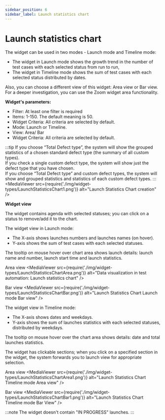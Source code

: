 ```yaml
---
sidebar_position: 6
sidebar_label: Launch statistics chart
---
```


# Launch statistics chart

The widget can be used in two modes - Launch mode and Timeline mode:

- The widget in Launch mode shows the growth trend in the number of test cases with each selected status from run to run,
- The widget in Timeline mode shows the sum of test cases with each selected status distributed by dates.

Also, you can choose a different view of this widget:  Area view or Bar view.
For a deeper investigation, you can use the Zoom widget area functionality.

**Widget's parameters:**

- Filter: At least one filter is required
- Items: 1-150. The default meaning is 50.
- Widget Criteria: All criteria are selected by default.
- Mode: Launch or Timeline.
- View: Area/ Bar
- Widget Criteria: All criteria are selected by default.

:::tip
If you choose “Total Defect type”, the system will show the grouped statistics of a chosen standard defect type (the summary of all custom types).<br />
If you check a single custom defect type, the system will show just the defect type that you have chosen.<br />
If you choose “Total Defect type” and custom defect types, the system will show and grouped statistics and statistics of each custom defect types.
:::
<MediaViewer src={require('./img/widget-types/LaunchStatisticsChart1.png')} alt="Launch Statistics Chart creation" />

**Widget view**

The widget contains agenda with selected statuses; you can click on a status to remove/add it to the chart.

The widget view in Launch mode:

- The X-axis shows launches numbers and launches names (on hover).
- Y-axis shows the sum of test cases with each selected statuses.

The tooltip on mouse hover over chart area shows launch details: launch name and number, launch start time and launch statistics.

Area view
<MediaViewer src={require('./img/widget-types/LaunchStatisticsChartArea.png')} alt="Data visualization in test automation: Launch statistics chart" />

Bar view
<MediaViewer src={require('./img/widget-types/LaunchStatisticsChartBar.png')} alt="Launch Statistics Chart Launch mode Bar view" />

The widget view in Timeline mode:

- The X-axis shows dates and weekdays.
- Y-axis shows the sum of launches statistics with each selected statuses, distributed by weekdays.

The tooltip on mouse hover over the chart area shows details: date and total launches statistics.

The widget has clickable sections; when you click on a specified section in the widget, the system forwards you to launch view for appropriate selection.

Area view
<MediaViewer src={require('./img/widget-types/LaunchStatisticsChartArea1.png')} alt="Launch Statistics Chart Timeline mode Area view" />

Bar view
<MediaViewer src={require('./img/widget-types/LaunchStatisticsChartBar1.png')} alt="Launch Statistics Chart Timeline mode Bar View" />

:::note
The widget doesn't contain "IN PROGRESS" launches.
:::
